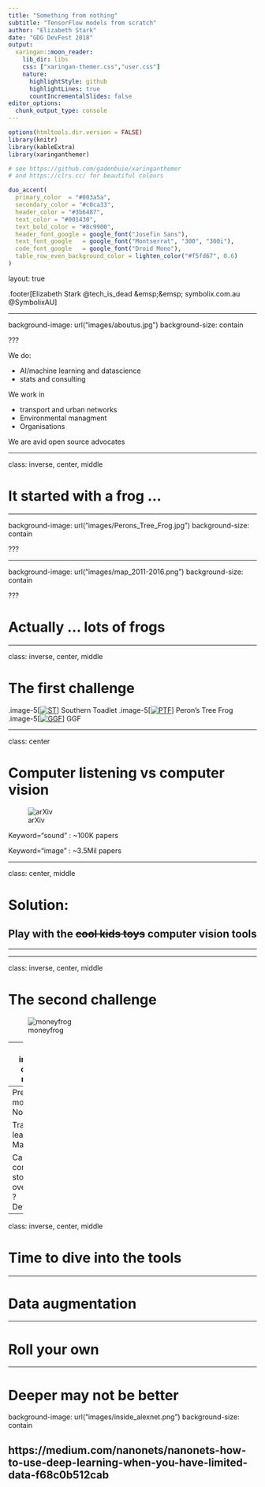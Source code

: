 ```yaml
---
title: "Something from nothing"
subtitle: "TensorFlow models from scratch"
author: "Elizabeth Stark"
date: "GDG DevFest 2018"
output:
  xaringan::moon_reader:
    lib_dir: libs
    css: ["xaringan-themer.css","user.css"] 
    nature:
      highlightStyle: github
      highlightLines: true
      countIncrementalSlides: false
editor_options: 
  chunk_output_type: console
---
```


```r
options(htmltools.dir.version = FALSE)
library(knitr)
library(kableExtra)
library(xaringanthemer)
```

```r
# see https://github.com/gadenbuie/xaringanthemer
# and https://clrs.cc/ for beautiful colours

duo_accent(
  primary_color  = "#003a5a",
  secondary_color = "#c0ca33",
  header_color = "#3b6487",
  text_color = "#001430",
  text_bold_color = "#8c9900", 
  header_font_google = google_font("Josefin Sans"),
  text_font_google   = google_font("Montserrat", "300", "300i"),
  code_font_google   = google_font("Droid Mono"),
  table_row_even_background_color = lighten_color("#f5fd67", 0.6)
)

```

layout: true

.footer[Elizabeth Stark @tech_is_dead  &emsp;&emsp; symbolix.com.au  @SymbolixAU]

---


background-image: url("images/aboutus.jpg")
background-size: contain

???

We do:

* AI/machine learning and datascience
* stats and consulting

We work in 

* transport and urban networks
* Environmental managment
* Organisations 

We are avid open source advocates

---

class: inverse, center, middle

# It started with a frog ...

---

background-image: url("images/Perons_Tree_Frog.jpg")
background-size: contain


???

---

background-image: url("images/map_2011-2016.png")
background-size: contain

???

# Actually ... lots of frogs


---

class: inverse, center, middle

# The first challenge

.image-5[[![ST](images/frog_btn.svg)](sounds/SouthernToadlet.wav)] Southern Toadlet
.image-5[[![PTF](images/frog_btn.svg)](sounds/PeronsTreeFrog.wav)] Peron's Tree Frog
.image-5[[![GGF](images/frog_btn.svg)](sounds/GrowlingGrassFrog.wav)] GGF

---

class: center

# Computer listening vs computer vision


![arXiv](images/arxiv.png)

Keyword="sound"  : ~100K papers

Keyword="image"  : ~3.5Mil papers 



---

class: center, middle

# Solution:

## Play with the ~~cool kids toys~~ computer vision tools

---



---

class: inverse, center, middle

# The second challenge 

![moneyfrog](images/money_frog.png)

---
class: inverse, center, middle

# The third challenge


---
Pre-trained models ? No

Transfer learning...? Maybe

Careful control to stop overfitting ? Defininitely!

---

class: inverse, center, middle

# Time to dive into the tools

---

# Data augmentation

---

# Roll your own

---

# Deeper may not be better

background-image: url("images/inside_alexnet.png")
background-size: contain

https://medium.com/nanonets/nanonets-how-to-use-deep-learning-when-you-have-limited-data-f68c0b512cab
---
